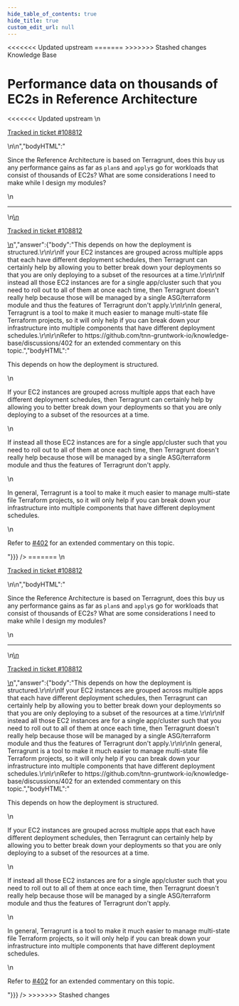```yaml
---
hide_table_of_contents: true
hide_title: true
custom_edit_url: null
---
```



<head>
<<<<<<< Updated upstream
  <link rel="canonical" href="https://github.com/tnn-gruntwork-io/knowledge-base/discussions/480" />
=======
  <link rel="canonical" href="https://github.com/tnn-gruntwork-io/knowledge-base/discussions/480" />
>>>>>>> Stashed changes
</head>

<CenterLayout>
<span className="searchCategory">Knowledge Base</span>
<h1>Performance data on thousands of EC2s in Reference Architecture</h1>
<<<<<<< Updated upstream
<GitHub discussion={{"id":"D_kwDOF8slf84AP44M","number":480,"author":{"login":"iangrunt"},"title":"Performance data on thousands of EC2s in Reference Architecture","body":"\nSince the Reference Architecture is based on Terragrunt, does this buy us any performance gains as far as `plan`s and `apply`s go for workloads that consist of thousands of EC2s? What are some considerations I need to make while I design my modules?\n\n---\n\n<ins datetime=\"2022-06-22T14:01:25Z\">\n  <p><a href=\"https://support.gruntwork.io/hc/requests/108812\">Tracked in ticket #108812</a></p>\n</ins>\n","bodyHTML":"<p dir=\"auto\">Since the Reference Architecture is based on Terragrunt, does this buy us any performance gains as far as <code class=\"notranslate\">plan</code>s and <code class=\"notranslate\">apply</code>s go for workloads that consist of thousands of EC2s? What are some considerations I need to make while I design my modules?</p>\n<hr>\n<ins datetime=\"2022-06-22T14:01:25Z\">\n  <p dir=\"auto\"><a href=\"https://support.gruntwork.io/hc/requests/108812\" rel=\"nofollow\">Tracked in ticket #108812</a></p>\n</ins>","answer":{"body":"This depends on how the deployment is structured.\r\n\r\nIf your EC2 instances are grouped across multiple apps that each have different deployment schedules, then Terragrunt can certainly help by allowing you to better break down your deployments so that you are only deploying to a subset of the resources at a time.\r\n\r\nIf instead all those EC2 instances are for a single app/cluster such that you need to roll out to all of them at once each time, then Terragrunt doesn't really help because those will be managed by a single ASG/terraform module and thus the features of Terragrunt don't apply.\r\n\r\nIn general, Terragrunt is a tool to make it much easier to manage multi-state file Terraform projects, so it will only help if you can break down your infrastructure into multiple components that have different deployment schedules.\r\n\r\nRefer to https://github.com/tnn-gruntwork-io/knowledge-base/discussions/402 for an extended commentary on this topic.","bodyHTML":"<p dir=\"auto\">This depends on how the deployment is structured.</p>\n<p dir=\"auto\">If your EC2 instances are grouped across multiple apps that each have different deployment schedules, then Terragrunt can certainly help by allowing you to better break down your deployments so that you are only deploying to a subset of the resources at a time.</p>\n<p dir=\"auto\">If instead all those EC2 instances are for a single app/cluster such that you need to roll out to all of them at once each time, then Terragrunt doesn't really help because those will be managed by a single ASG/terraform module and thus the features of Terragrunt don't apply.</p>\n<p dir=\"auto\">In general, Terragrunt is a tool to make it much easier to manage multi-state file Terraform projects, so it will only help if you can break down your infrastructure into multiple components that have different deployment schedules.</p>\n<p dir=\"auto\">Refer to <a class=\"issue-link js-issue-link\" data-error-text=\"Failed to load title\" data-id=\"4049818\" data-permission-text=\"Title is private\" data-url=\"https://github.com/tnn-gruntwork-io/knowledge-base/discussions/402\" data-hovercard-type=\"discussion\" data-hovercard-url=\"/tnn-gruntwork-io/knowledge-base/discussions/402/hovercard\" href=\"https://github.com/tnn-gruntwork-io/knowledge-base/discussions/402\">#402</a> for an extended commentary on this topic.</p>"}}} />
=======
<GitHub discussion={{"id":"D_kwDOF8slf84AP44M","number":480,"author":{"login":"iangrunt"},"title":"Performance data on thousands of EC2s in Reference Architecture","body":"\nSince the Reference Architecture is based on Terragrunt, does this buy us any performance gains as far as `plan`s and `apply`s go for workloads that consist of thousands of EC2s? What are some considerations I need to make while I design my modules?\n\n---\n\n<ins datetime=\"2022-06-22T14:01:25Z\">\n  <p><a href=\"https://support.gruntwork.io/hc/requests/108812\">Tracked in ticket #108812</a></p>\n</ins>\n","bodyHTML":"<p dir=\"auto\">Since the Reference Architecture is based on Terragrunt, does this buy us any performance gains as far as <code class=\"notranslate\">plan</code>s and <code class=\"notranslate\">apply</code>s go for workloads that consist of thousands of EC2s? What are some considerations I need to make while I design my modules?</p>\n<hr>\n<ins datetime=\"2022-06-22T14:01:25Z\">\n  <p dir=\"auto\"><a href=\"https://support.gruntwork.io/hc/requests/108812\" rel=\"nofollow\">Tracked in ticket #108812</a></p>\n</ins>","answer":{"body":"This depends on how the deployment is structured.\r\n\r\nIf your EC2 instances are grouped across multiple apps that each have different deployment schedules, then Terragrunt can certainly help by allowing you to better break down your deployments so that you are only deploying to a subset of the resources at a time.\r\n\r\nIf instead all those EC2 instances are for a single app/cluster such that you need to roll out to all of them at once each time, then Terragrunt doesn't really help because those will be managed by a single ASG/terraform module and thus the features of Terragrunt don't apply.\r\n\r\nIn general, Terragrunt is a tool to make it much easier to manage multi-state file Terraform projects, so it will only help if you can break down your infrastructure into multiple components that have different deployment schedules.\r\n\r\nRefer to https://github.com/tnn-gruntwork-io/knowledge-base/discussions/402 for an extended commentary on this topic.","bodyHTML":"<p dir=\"auto\">This depends on how the deployment is structured.</p>\n<p dir=\"auto\">If your EC2 instances are grouped across multiple apps that each have different deployment schedules, then Terragrunt can certainly help by allowing you to better break down your deployments so that you are only deploying to a subset of the resources at a time.</p>\n<p dir=\"auto\">If instead all those EC2 instances are for a single app/cluster such that you need to roll out to all of them at once each time, then Terragrunt doesn't really help because those will be managed by a single ASG/terraform module and thus the features of Terragrunt don't apply.</p>\n<p dir=\"auto\">In general, Terragrunt is a tool to make it much easier to manage multi-state file Terraform projects, so it will only help if you can break down your infrastructure into multiple components that have different deployment schedules.</p>\n<p dir=\"auto\">Refer to <a class=\"issue-link js-issue-link\" data-error-text=\"Failed to load title\" data-id=\"4049818\" data-permission-text=\"Title is private\" data-url=\"https://github.com/tnn-gruntwork-io/knowledge-base/discussions/402\" data-hovercard-type=\"discussion\" data-hovercard-url=\"/tnn-gruntwork-io/knowledge-base/discussions/402/hovercard\" href=\"https://github.com/tnn-gruntwork-io/knowledge-base/discussions/402\">#402</a> for an extended commentary on this topic.</p>"}}} />
>>>>>>> Stashed changes

</CenterLayout>
  

<!-- ##DOCS-SOURCER-START
{
  "sourcePlugin": "github-discussions",
  "hash": "d725d9f3bafca288200b23bbb69e9a4c"
}
##DOCS-SOURCER-END -->
